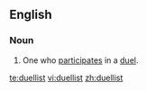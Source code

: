 ==English==

===Noun===
{{en-noun}}

# One who [[participate]]s in a [[duel]].

[[te:duellist]]
[[vi:duellist]]
[[zh:duellist]]